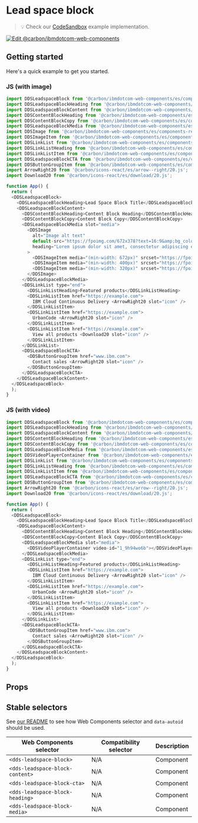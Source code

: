 
# Lead space block

> 💡 Check our
> [CodeSandbox](https://githubbox.com/carbon-design-system/carbon-for-ibm-dotcom/tree/main/packages/web-components/examples/codesandbox/components-react/leadspace-block)
> example implementation.

[![Edit @carbon/ibmdotcom-web-components](https://codesandbox.io/static/img/play-codesandbox.svg)](https://githubbox.com/carbon-design-system/carbon-for-ibm-dotcom/tree/main/packages/web-components/examples/codesandbox/components-react/leadspace-block)

## Getting started

Here's a quick example to get you started.

### JS (with image)

```javascript
import DDSLeadspaceBlock from '@carbon/ibmdotcom-web-components/es/components-react/leadspace-block/leadspace-block.js';
import DDSLeadspaceBlockHeading from '@carbon/ibmdotcom-web-components/es/components-react/leadspace-block/leadspace-block-heading.js';
import DDSLeadspaceBlockContent from '@carbon/ibmdotcom-web-components/es/components-react/leadspace-block/leadspace-block-content.js';
import DDSContentBlockHeading from '@carbon/ibmdotcom-web-components/es/components-react/content-block/content-block-heading.js';
import DDSContentBlockCopy from '@carbon/ibmdotcom-web-components/es/components-react/content-block/content-block-copy.js';
import DDSLeadspaceBlockMedia from '@carbon/ibmdotcom-web-components/es/components-react/leadspace-block/leadspace-block-media.js';
import DDSImage from '@carbon/ibmdotcom-web-components/es/components-react/image/image.js';
import DDSImageItem from '@carbon/ibmdotcom-web-components/es/components-react/image/image-item.js';
import DDSLinkList from '@carbon/ibmdotcom-web-components/es/components-react/link-list/link-list.js';
import DDSLinkListHeading from '@carbon/ibmdotcom-web-components/es/components-react/link-list/link-list-heading.js';
import DDSLinkListItem from '@carbon/ibmdotcom-web-components/es/components-react/link-list/link-list-item.js';
import DDSLeadspaceBlockCTA from '@carbon/ibmdotcom-web-components/es/components-react/leadspace-block/leadspace-block-cta.js';
import DDSButtonGroupItem from '@carbon/ibmdotcom-web-components/es/components-react/button-group/button-group-item.js';
import ArrowRight20 from '@carbon/icons-react/es/arrow--right/20.js';
import Download20 from '@carbon/icons-react/es/download/20.js';

function App() {
  return (
  <DDSLeadspaceBlock>
    <DDSLeadspaceBlockHeading>Lead Space Block Title</DDSLeadspaceBlockHeading>
    <DDSLeadspaceBlockContent>
      <DDSContentBlockHeading>Content Block Heading</DDSContentBlockHeading>
      <DDSContentBlockCopy>Content Block Copy</DDSContentBlockCopy>
      <DDSLeadspaceBlockMedia slot="media">
        <DDSImage
          alt="Image alt text"
          default-src="https://fpoimg.com/672x378?text=16:9&amp;bg_color=ee5396&amp;text_color=161616"
          heading="Lorem ipsum dolor sit amet, consectetur adipiscing elit."
        >
          <DDSImageItem media="(min-width: 672px)" srcset="https://fpoimg.com/672x378?text=16:9&amp;bg_color=ee5396&amp;text_color=161616"/>
          <DDSImageItem media="(min-width: 400px)" srcset="https://fpoimg.com/400x225?text=16:9&amp;bg_color=ee5396&amp;text_color=161616"/>
          <DDSImageItem media="(min-width: 320px)" srcset="https://fpoimg.com/320x180?text=16:9&amp;bg_color=ee5396&amp;text_color=161616"/>
        </DDSImage>
      </DDSLeadspaceBlockMedia>
      <DDSLinkList type="end">
        <DDSLinkListHeading>Featured products</DDSLinkListHeading>
        <DDSLinkListItem href="https://example.com">
          IBM Cloud Continuous Delivery <ArrowRight20 slot="icon" />
        </DDSLinkListItem>
        <DDSLinkListItem href="https://example.com">
          UrbanCode <ArrowRight20 slot="icon" />
        </DDSLinkListItem>
        <DDSLinkListItem href="https://example.com">
          View all products <Download20 slot="icon" />
        </DDSLinkListItem>
      </DDSLinkList>
      <DDSLeadspaceBlockCTA>
        <DDSButtonGroupItem href="www.ibm.com">
          Contact sales <ArrowRight20 slot="icon" />
        </DDSButtonGroupItem>
      </DDSLeadspaceBlockCTA>
    </DDSLeadspaceBlockContent>
  </DDSLeadspaceBlock>
  );
}
```

### JS (with video)

```javascript
import DDSLeadspaceBlock from '@carbon/ibmdotcom-web-components/es/components-react/leadspace-block/leadspace-block.js';
import DDSLeadspaceBlockHeading from '@carbon/ibmdotcom-web-components/es/components-react/leadspace-block/leadspace-block-heading.js';
import DDSLeadspaceBlockContent from '@carbon/ibmdotcom-web-components/es/components-react/leadspace-block/leadspace-block-content.js';
import DDSContentBlockHeading from '@carbon/ibmdotcom-web-components/es/components-react/content-block/content-block-heading.js';
import DDSContentBlockCopy from '@carbon/ibmdotcom-web-components/es/components-react/content-block/content-block-copy.js';
import DDSLeadspaceBlockMedia from '@carbon/ibmdotcom-web-components/es/components-react/leadspace-block/leadspace-block-media.js';
import DDSVideoPlayerContainer from '@carbon/ibmdotcom-web-components/es/components-react/video-player/video-player-container';
import DDSLinkList from '@carbon/ibmdotcom-web-components/es/components-react/link-list/link-list.js';
import DDSLinkListHeading from '@carbon/ibmdotcom-web-components/es/components-react/link-list/link-list-heading.js';
import DDSLinkListItem from '@carbon/ibmdotcom-web-components/es/components-react/link-list/link-list-item.js';
import DDSLeadspaceBlockCTA from '@carbon/ibmdotcom-web-components/es/components-react/leadspace-block/leadspace-block-cta.js';
import DDSButtonGroupItem from '@carbon/ibmdotcom-web-components/es/components-react/button-group/button-group-item.js';
import ArrowRight20 from '@carbon/icons-react/es/arrow--right/20.js';
import Download20 from '@carbon/icons-react/es/download/20.js';

function App() {
  return (
  <DDSLeadspaceBlock>
    <DDSLeadspaceBlockHeading>Lead Space Block Title</DDSLeadspaceBlockHeading>
    <DDSLeadspaceBlockContent>
      <DDSContentBlockHeading>Content Block Heading</DDSContentBlockHeading>
      <DDSContentBlockCopy>Content Block Copy</DDSContentBlockCopy>
      <DDSLeadspaceBlockMedia slot="media">
        <DDSVideoPlayerContainer video-id="1_9h94wo6b"></DDSVideoPlayerContainer>
      </DDSLeadspaceBlockMedia>
      <DDSLinkList type="end">
        <DDSLinkListHeading>Featured products</DDSLinkListHeading>
        <DDSLinkListItem href="https://example.com">
          IBM Cloud Continuous Delivery <ArrowRight20 slot="icon" />
        </DDSLinkListItem>
        <DDSLinkListItem href="https://example.com">
          UrbanCode <ArrowRight20 slot="icon" />
        </DDSLinkListItem>
        <DDSLinkListItem href="https://example.com">
          View all products <Download20 slot="icon" />
        </DDSLinkListItem>
      </DDSLinkList>
      <DDSLeadspaceBlockCTA>
        <DDSButtonGroupItem href="www.ibm.com">
          Contact sales <ArrowRight20 slot="icon" />
        </DDSButtonGroupItem>
      </DDSLeadspaceBlockCTA>
    </DDSLeadspaceBlockContent>
  </DDSLeadspaceBlock>
  );
}
```

## Props

<Props of={PropTypesRef} />

## Stable selectors

See [our README](https://github.com/carbon-design-system/carbon-for-ibm-dotcom/tree/main/packages/web-components#stable-selectors-for-analytics-and-integratione2e-testing-in-web-components) to see how Web Components selector and `data-autoid` should be used.

| Web Components selector | Compatibility selector | Description |
| ----------------------- | ---------------------- | ----------- |
| `<dds-leadspace-block>`        | N/A                    | Component   |
| `<dds-leadspace-block-content>`        | N/A                    | Component   |
| `<dds-leadspace-block-cta>`        | N/A                    | Component   |
| `<dds-leadspace-block-heading>`        | N/A                    | Component   |
| `<dds-leadspace-block-media>`        | N/A                    | Component   |

<Description markdown={contributing} />

